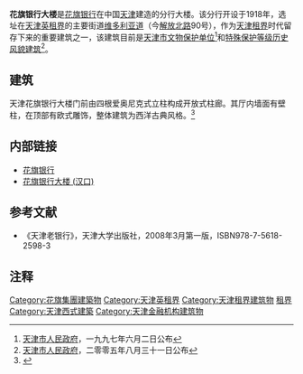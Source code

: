 {{文物保护单位
| 级别 = 省级
| 省区市 = 天津市
| 名称 = 原花旗银行大楼
| 图片 = [[File:天津花旗银行大楼.jpg|200px]]
| 编号 = 3
| 分类 = 近现代重要史迹及代表性建筑
| 时代 = 1916年
| 所在 = [[天津市|天津市]][[和平区_(天津市)|和平区]]
| 登录 = 1997年6月2日
}}
'''花旗银行大楼'''是[[花旗银行|花旗银行]]在中国[[天津|天津]]建造的分行大楼。该分行开设于1918年，选址在[[天津英租界|天津英租界]]的主要街道[[天津维多利亚道|维多利亚道]]（今[[解放北路|解放北路]]90号），作为[[天津租界|天津租界]]时代留存下来的重要建筑之一，该建筑目前是[[天津市文物保护单位|天津市文物保护单位]]<ref>[[天津市人民政府|天津市人民政府]]，一九九七年六月二日公布</ref>和[[天津历史风貌建筑|特殊保护等级历史风貌建筑]]<ref>[[天津市人民政府|天津市人民政府]]，二零零五年八月三十一日公布</ref>。

== 建筑 ==
{{天津历史风貌建筑
| 省区市 = 天津市
| 名称 = 原花旗银行大楼
| 图片 = [[File:原花旗银行大楼铭牌.jpg|200px]]
| 编号 = 0110008
| 等级 = 特殊保护
| 时代 = 1916年
| 所在 = [[天津市|天津市]][[和平区_(天津市)|和平区]]
| 公布 = 2005年8月31日
}}
天津花旗银行大楼门前由四根爱奥尼克式立柱构成开放式柱廊。其厅内墙面有壁柱，在顶部有欧式雕饰，整体建筑为西洋古典风格。<ref>{{Cite web |url=http://tianjin.enorth.com.cn/system/2004/10/21/000886727.shtml |title=《图说津门变迁——花旗银行》 |accessdate=2009-12-01 |archive-date=2011-05-21 |archive-url=https://web.archive.org/web/20110521183230/http://tianjin.enorth.com.cn/system/2004/10/21/000886727.shtml |dead-url=no }}</ref>

== 内部链接 ==
* [[花旗银行|花旗银行]]
* [[花旗银行大楼_(汉口)|花旗银行大楼 (汉口)]]

== 参考文献 ==
*《天津老银行》，天津大学出版社，2008年3月第一版，ISBN978-7-5618-2598-3

== 注释 ==
<div class="references-small">
<references></references>
</div>

{{花旗集团}}
{{天津解放北路建筑群}}
{{天津近代历史文化专题}}
{{天津市文物保护单位}}

[[Category:花旗集團建築物|Category:花旗集團建築物]]
[[Category:天津英租界|Category:天津英租界]]
[[Category:天津租界建筑物|Category:天津租界建筑物]]
[[Category:中国近代建筑|租界]] 
[[Category:天津西式建築|Category:天津西式建築]]
[[Category:天津金融机构建筑物|Category:天津金融机构建筑物]]